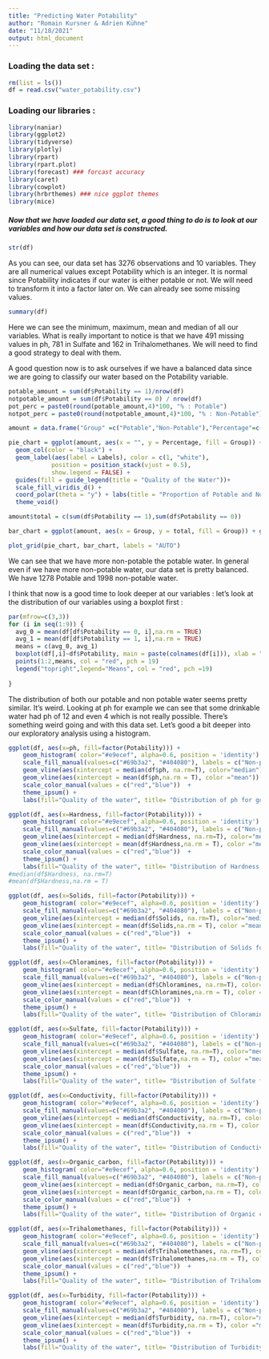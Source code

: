 ```yaml
---
title: "Predicting Water Potability"
author: "Romain Kursner & Adrien Kühne"
date: "11/18/2021"
output: html_document
---
```


### Loading the data set : 
```r
rm(list = ls())
df = read.csv("water_potability.csv")
```

### Loading our libraries :
```r
library(naniar)
library(ggplot2)
library(tidyverse)
library(plotly)
library(rpart)
library(rpart.plot)
library(forecast) ### forcast accuracy
library(caret)
library(cowplot)
library(hrbrthemes) ### nice ggplot themes
library(mice)
```

##### Now that we have loaded our data set, a good thing to do is to look at our variables and how our data set is constructed.
```r
str(df)
```

As you can see, our data set has 3276 observations and 10 variables. They are all numerical values except Potability which is an integer. It is normal since Potability indicates if our water is either potable or not. We will need to transform it into a factor later on. We can already see some missing values.

```r
summary(df)
```

Here we can see the minimum, maximum, mean and median of all our variables. What is really important to notice is that we have 491 missing values in ph, 781 in Sulfate and 162 in Trihalomethanes. We will need to find a good strategy to deal with them.

A good question now is to ask ourselves if we have a balanced data since we are going to classify our water based on the Potability variable.
```r
potable_amount = sum(df$Potability == 1)/nrow(df)
notpotable_amount = sum(df$Potability == 0) / nrow(df)
pot_perc = paste0(round(potable_amount,4)*100, "% : Potable")
notpot_perc = paste0(round(notpotable_amount,4)*100, "% : Non-Potable")

amount = data.frame("Group" =c("Potable","Non-Potable"),"Percentage"=c(potable_amount, notpotable_amount), "Labels" = c(pot_perc,notpot_perc))

pie_chart = ggplot(amount, aes(x = "", y = Percentage, fill = Group)) +
  geom_col(color = "black") +
  geom_label(aes(label = Labels), color = c(1, "white"),
            position = position_stack(vjust = 0.5),
            show.legend = FALSE) +
  guides(fill = guide_legend(title = "Quality of the Water"))+
  scale_fill_viridis_d() +
  coord_polar(theta = "y") + labs(title = "Proportion of Potable and Non-Potable Water") +
  theme_void()

amount$total = c(sum(df$Potability == 1),sum(df$Potability == 0))

bar_chart = ggplot(amount, aes(x = Group, y = total, fill = Group)) + geom_bar(stat = "identity") + labs(title = "Quantity of good and bad water in our data set", x = "Water Quality", y = "Total amount")

plot_grid(pie_chart, bar_chart, labels = "AUTO")

```

We can see that we have more non-potable the potable water. In general even if we have more non-potable water, our data set is pretty balanced. We have 1278 Potable and 1998 non-potable water.

I think that now is a good time to look deeper at our variables : 
let's look at the distribution of our variables using a boxplot first : 
```r
par(mfrow=c(3,3))
for (i in seq(1:9)) {
  avg_0 = mean(df[df$Potability == 0, i],na.rm = TRUE)
  avg_1 = mean(df[df$Potability == 1, i],na.rm = TRUE)
  means = c(avg_0, avg_1)
  boxplot(df[,i]~df$Potability, main = paste(colnames(df[i])), xlab = "Water Quality", ylab = colnames(df[i]), col = c("#69b3a2", "#404080"))
  points(1:2,means, col = "red", pch = 19)
  legend("topright",legend="Means", col = "red", pch =19)
  
}
```

The distribution of both our potable and non potable water seems pretty similar. It's weird. Looking at ph for example we can see that some drinkable water had ph of 12 and even 4 which is not really possible. There's something weird going and with this data set. Let's good a bit deeper into our exploratory analysis using a histogram.

```r
ggplot(df, aes(x=ph, fill=factor(Potability))) +
    geom_histogram( color="#e9ecef", alpha=0.6, position = 'identity') +
    scale_fill_manual(values=c("#69b3a2", "#404080"), labels = c("Non-potable","Potable")) +
    geom_vline(aes(xintercept = median(df$ph, na.rm=T), color="median")) +
    geom_vline(aes(xintercept = mean(df$ph,na.rm = T), color ="mean")) +
    scale_color_manual(values = c("red","blue"))  +
    theme_ipsum() +
    labs(fill="Quality of the water", title= "Distribution of ph for good and bad water", color = "Mean and median")

```


```r
ggplot(df, aes(x=Hardness, fill=factor(Potability))) +
    geom_histogram( color="#e9ecef", alpha=0.6, position = 'identity') +
    scale_fill_manual(values=c("#69b3a2", "#404080"), labels = c("Non-potable","Potable")) +
    geom_vline(aes(xintercept = median(df$Hardness, na.rm=T), color="median")) +
    geom_vline(aes(xintercept = mean(df$Hardness,na.rm = T), color ="mean")) +
    scale_color_manual(values = c("red","blue"))  +
    theme_ipsum() +
    labs(fill="Quality of the water", title= "Distribution of Hardness for good and bad water", color = "Mean and median")
#median(df$Hardness, na.rm=T)
#mean(df$Hardness,na.rm = T)
```

```r
ggplot(df, aes(x=Solids, fill=factor(Potability))) +
    geom_histogram( color="#e9ecef", alpha=0.6, position = 'identity') +
    scale_fill_manual(values=c("#69b3a2", "#404080"), labels = c("Non-potable","Potable")) +
    geom_vline(aes(xintercept = median(df$Solids, na.rm=T), color="median")) +
    geom_vline(aes(xintercept = mean(df$Solids,na.rm = T), color ="mean")) +
    scale_color_manual(values = c("red","blue"))  +
    theme_ipsum() +
    labs(fill="Quality of the water", title= "Distribution of Solids for good and bad water", color = "Mean and median")

```

```r
ggplot(df, aes(x=Chloramines, fill=factor(Potability))) +
    geom_histogram( color="#e9ecef", alpha=0.6, position = 'identity') +
    scale_fill_manual(values=c("#69b3a2", "#404080"), labels = c("Non-potable","Potable")) +
    geom_vline(aes(xintercept = median(df$Chloramines, na.rm=T), color="median")) +
    geom_vline(aes(xintercept = mean(df$Chloramines,na.rm = T), color ="mean")) +
    scale_color_manual(values = c("red","blue"))  +
    theme_ipsum() +
    labs(fill="Quality of the water", title= "Distribution of Chloramines for good and bad water", color = "Mean and median")

```

```r
ggplot(df, aes(x=Sulfate, fill=factor(Potability))) +
    geom_histogram( color="#e9ecef", alpha=0.6, position = 'identity') +
    scale_fill_manual(values=c("#69b3a2", "#404080"), labels = c("Non-potable","Potable")) +
    geom_vline(aes(xintercept = median(df$Sulfate, na.rm=T), color="median")) +
    geom_vline(aes(xintercept = mean(df$Sulfate,na.rm = T), color ="mean")) +
    scale_color_manual(values = c("red","blue"))  +
    theme_ipsum() +
    labs(fill="Quality of the water", title= "Distribution of Sulfate for good and bad water", color = "Mean and median")

```

```r
ggplot(df, aes(x=Conductivity, fill=factor(Potability))) +
    geom_histogram( color="#e9ecef", alpha=0.6, position = 'identity') +
    scale_fill_manual(values=c("#69b3a2", "#404080"), labels = c("Non-potable","Potable")) +
    geom_vline(aes(xintercept = median(df$Conductivity, na.rm=T), color="median")) +
    geom_vline(aes(xintercept = mean(df$Conductivity,na.rm = T), color ="mean")) +
    scale_color_manual(values = c("red","blue"))  +
    theme_ipsum() +
    labs(fill="Quality of the water", title= "Distribution of Conductivity for good and bad water", color = "Mean and median")

```

```r
ggplot(df, aes(x=Organic_carbon, fill=factor(Potability))) +
    geom_histogram( color="#e9ecef", alpha=0.6, position = 'identity') +
    scale_fill_manual(values=c("#69b3a2", "#404080"), labels = c("Non-potable","Potable")) +
    geom_vline(aes(xintercept = median(df$Organic_carbon, na.rm=T), color="median")) +
    geom_vline(aes(xintercept = mean(df$Organic_carbon,na.rm = T), color ="mean")) +
    scale_color_manual(values = c("red","blue"))  +
    theme_ipsum() +
    labs(fill="Quality of the water", title= "Distribution of Organic carbon for good and bad water", color = "Mean and median")

```

```r
ggplot(df, aes(x=Trihalomethanes, fill=factor(Potability))) +
    geom_histogram( color="#e9ecef", alpha=0.6, position = 'identity') +
    scale_fill_manual(values=c("#69b3a2", "#404080"), labels = c("Non-potable","Potable")) +
    geom_vline(aes(xintercept = median(df$Trihalomethanes, na.rm=T), color="median")) +
    geom_vline(aes(xintercept = mean(df$Trihalomethanes,na.rm = T), color ="mean")) +
    scale_color_manual(values = c("red","blue"))  +
    theme_ipsum() +
    labs(fill="Quality of the water", title= "Distribution of Trihalomethanes for good and bad water", color = "Mean and median")

```

```r
ggplot(df, aes(x=Turbidity, fill=factor(Potability))) +
    geom_histogram( color="#e9ecef", alpha=0.6, position = 'identity') +
    scale_fill_manual(values=c("#69b3a2", "#404080"), labels = c("Non-potable","Potable")) +
    geom_vline(aes(xintercept = median(df$Turbidity, na.rm=T), color="median")) +
    geom_vline(aes(xintercept = mean(df$Turbidity,na.rm = T), color ="mean")) +
    scale_color_manual(values = c("red","blue"))  +
    theme_ipsum() +
    labs(fill="Quality of the water", title= "Distribution of Turbidity for good and bad water", color = "Mean and median")

```




